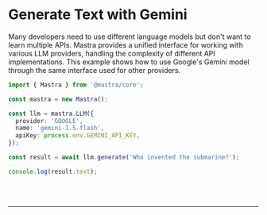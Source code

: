 
# Generate Text with Gemini

Many developers need to use different language models but don't want to learn multiple APIs. Mastra provides a unified interface for working with various LLM providers, handling the complexity of different API implementations. This example shows how to use Google's Gemini model through the same interface used for other providers.

```ts showLineNumbers copy
import { Mastra } from '@mastra/core';

const mastra = new Mastra();

const llm = mastra.LLM({
  provider: 'GOOGLE',
  name: 'gemini-1.5-flash',
  apiKey: process.env.GEMINI_API_KEY,
});

const result = await llm.generate('Who invented the submarine?');

console.log(result.text);
```

<br />
<br />
<hr className="dark:border-[#404040] border-gray-300" />
<br />
<br />
<GithubLink link={'https://github.com/mastra-ai/mastra/blob/main/examples/basics/llms/generate-text-with-gemini'} />

